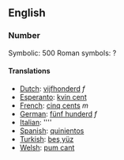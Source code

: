 ==English==
===Number===

Symbolic: 500
Roman symbols: ?

====Translations====

*[[Dutch]]: [[vijfhonderd]] ''f''
*[[Esperanto]]: [[kvin cent]]
*[[French]]: [[cinq cents]] ''m''
*[[German]]: [[fünf hunderd]] ''f''
*[[Italian]]: [[]] ''''
*[[Spanish]]: [[quinientos]]
*[[Turkish]]: [[beş yüz]]
*[[Welsh]]: [[pum cant]]